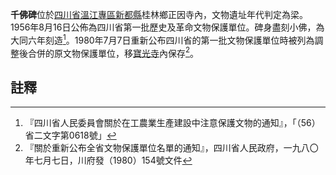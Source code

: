 {{msg:四川省文物保護單位
|名稱 = 千佛碑
|編號 = 45
|圖片 = 
|級別 = S01
|分類 = 
|時代 = 梁
|地点 = [[四川省|四川省]][[溫江專區|溫江專區]][[新都縣|新都縣]]桂林鄉正因寺內
|坐標 =
|登錄 = 1956年8月16日
}}
{{msg:四川省文物保護單位
|名稱 = 千佛碑
|編號 = 調整後合併1
|圖片 = 
|級別 = S1
|分類 = 
|時代 = [[梁代|梁代]]
|地点 = [[四川省|四川省]][[新都縣|新都縣]]
|坐標 =
|登錄 = 1980年7月7日
}}
'''千佛碑'''位於[[四川省|四川省]][[溫江專區|溫江專區]][[新都縣|新都縣]]桂林鄉正因寺內，文物遺址年代判定為梁。1956年8月16日公佈為四川省第一批歷史及革命文物保護單位。碑身盡刻小佛，為大同六年刻造<ref>『四川省人民委員會關於在工農業生產建設中注意保護文物的通知』，「（56）省二文字第0618號」</ref>。1980年7月7日重新公布四川省的第一批文物保護單位時被列為調整後合併的原文物保護單位，移[[寶光寺|寶光寺]]內保存<ref>『關於重新公布全省文物保護單位名單的通知』，四川省人民政府，一九八〇年七月七日，川府發（1980）154號文件</ref>。
==註釋==
{{reflist}}
{{文物保護單位小作品}}